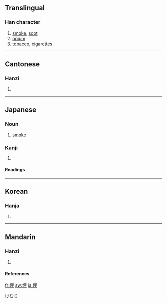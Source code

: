 {{see|烟}}
==Translingual==

===Han character===
{{Han char|rn=86|rad=火|as=09|sn=13|four=9181<sub>4</sub>|canj=火一田土 (FMWG)}}

# [[smoke]], [[soot]]
# [[opium]]
# [[tobacco]], [[cigarettes]]

----

==Cantonese==

===Hanzi===
{{yue-hanzi|jyut=|y=yin1}}

# {{defn|Cantonese}}

----

==Japanese==

===Noun===
{{ja-noun|k|count=|hira=けむり|rom=kemuri}}

# [[smoke]]

===Kanji===
{{ja-kanji|grade=c|rs=火09}}

# {{defn|Japanese}}

====Readings====
{{ja-readings|on=[[えん]] ([[en]])|kun=[[けむり]] ([[kemuri]]), [[けむる]] ([[kemuru]]), [[けむい]] ([[kemui]])}}

[[Category:1000 Japanese basic words|けむり]]

----

==Korean==

===Hanja===
{{ko-hanja|hangeul=[[연]], [[인]]|eumhun=|rv=yeon, in|mr=yŏn, in|y=yen, in}}

# {{defn|Korean}}

----

==Mandarin==

===Hanzi===
{{cmn-hanzi|sim=烟|pin=[[yān]] ([[yan1]])|wg=yen<sup>1</sup>}}

# {{defn|Mandarin}}

====References====
{{Han ref|kx=0677.070|dkj=19203|dj=1088.020|hdz=32215.090|uh=7159|ud=29017|bh=B7CF|bd=47055}}

[[fr:煙]]
[[sw:煙]]
[[ja:煙]]